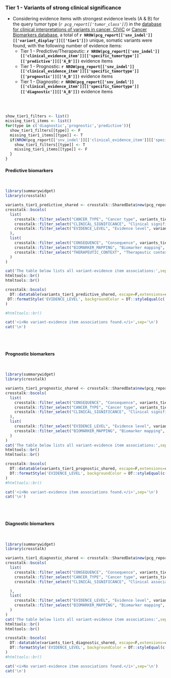 
### Tier 1 - Variants of strong clinical significance {.tabset}

- Considering evidence items with strongest evidence levels (A & B) for the query tumor type (_`r pcg_report[['tumor_class']]`_)  in the [database for clinical interpretations of variants in cancer, CIViC](https://civic.genome.wustl.edu/#/home) or [Cancer Biomarkers database](https://www.cancergenomeinterpreter.org/biomarkers), a total of __`r NROW(pcg_report[['snv_indel']][['variant_display']][['tier1']])`__ unique, somatic variants were found, with the following number of evidence items:
    * Tier 1 - Predictive/Therapeutic: __`r NROW(pcg_report[['snv_indel']][['clinical_evidence_item']][['specific_tumortype']][['predictive']][['A_B']])`__ evidence items
    * Tier 1 - Prognostic: __`r NROW(pcg_report[['snv_indel']][['clinical_evidence_item']][['specific_tumortype']][['prognostic']][['A_B']])`__ evidence items
    * Tier 1 - Diagnostic: __`r NROW(pcg_report[['snv_indel']][['clinical_evidence_item']][['specific_tumortype']][['diagnostic']][['A_B']])`__ evidence items

<br><br>


```r

show_tier1_filters <- list()
missing_tier1_items <- list()
for(type in c('diagnostic','prognostic','predictive')){
  show_tier1_filters[[type]] <- F
  missing_tier1_items[[type]] <- T
  if(NROW(pcg_report[['snv_indel']][['clinical_evidence_item']][['specific_tumortype']][[type]][['A_B']]) > 0){
    show_tier1_filters[[type]] <- T
    missing_tier1_items[[type]] <- F
  }
}

```


#### Predictive biomarkers

<br>

```r
library(summarywidget)
library(crosstalk)

variants_tier1_predictive_shared <- crosstalk::SharedData$new(pcg_report[['snv_indel']][['clinical_evidence_item']][['specific_tumortype']][['predictive']][['A_B']])
crosstalk::bscols(
  list(
    crosstalk::filter_select("CANCER_TYPE", "Cancer type", variants_tier1_predictive_shared, ~CANCER_TYPE),
    crosstalk::filter_select("CLINICAL_SIGNIFICANCE", "Clinical significance", variants_tier1_predictive_shared, ~CLINICAL_SIGNIFICANCE),
    crosstalk::filter_select("EVIDENCE_LEVEL", "Evidence level", variants_tier1_predictive_shared, ~EVIDENCE_LEVEL)
  ),
  list(
    crosstalk::filter_select("CONSEQUENCE", "Consequence", variants_tier1_predictive_shared, ~CONSEQUENCE),
    crosstalk::filter_select("BIOMARKER_MAPPING", "Biomarker mapping", variants_tier1_predictive_shared, ~BIOMARKER_MAPPING),
    crosstalk::filter_select("THERAPEUTIC_CONTEXT", "Therapeutic context", variants_tier1_predictive_shared, ~THERAPEUTIC_CONTEXT)
  )
)

cat('The table below lists all variant-evidence item associations:',sep='\n')
htmltools::br()
htmltools::br()

crosstalk::bscols(
  DT::datatable(variants_tier1_predictive_shared, escape=F,extensions=c("Buttons","Responsive"), width = "100%",options=list(buttons = c('csv','excel'),dom = 'Bfrtip')) %>%
 DT::formatStyle('EVIDENCE_LEVEL', backgroundColor = DT::styleEqual(c('A: Validated','A: FDA/NCCN/ELN guidelines','B: Clinical evidence','B1: Clinical evidence: late trials','B2: Clinical evidence: early trials','C: Case study','D: Preclinical evidence','E: Indirect evidence'), c("#009E73","#009E73","#56B4E9", "#56B4E9","#56B4E9","#0072B2","#E69F00", "#F0E442")))
)

#htmltools::br()

```

```r
cat('<i>No variant-evidence item associations found.</i>',sep='\n')
cat('\n')
```

<br><br>

#### Prognostic biomarkers

<br>

```r

library(summarywidget)
library(crosstalk)

variants_tier1_prognostic_shared <- crosstalk::SharedData$new(pcg_report[['snv_indel']][['clinical_evidence_item']][['specific_tumortype']][['prognostic']][['A_B']])
crosstalk::bscols(
  list(
    crosstalk::filter_select("CONSEQUENCE", "Consequence", variants_tier1_prognostic_shared, ~CONSEQUENCE),
    crosstalk::filter_select("CANCER_TYPE", "Cancer type", variants_tier1_prognostic_shared, ~CANCER_TYPE),
    crosstalk::filter_select("CLINICAL_SIGNIFICANCE", "Clinical significance", variants_tier1_prognostic_shared, ~CLINICAL_SIGNIFICANCE)
  ),
  list(
    crosstalk::filter_select("EVIDENCE_LEVEL", "Evidence level", variants_tier1_prognostic_shared, ~EVIDENCE_LEVEL),
    crosstalk::filter_select("BIOMARKER_MAPPING", "Biomarker mapping", variants_tier1_prognostic_shared, ~BIOMARKER_MAPPING)
  )
)
cat('The table below lists all variant-evidence item associations:',sep='\n')
htmltools::br()
htmltools::br()

crosstalk::bscols(
  DT::datatable(variants_tier1_prognostic_shared, escape=F,extensions=c("Buttons","Responsive"), width = "100%",options=list(buttons = c('csv','excel'),dom = 'Bfrtip')) %>%
  DT::formatStyle('EVIDENCE_LEVEL', backgroundColor = DT::styleEqual(c('A: Validated','A: FDA/NCCN/ELN guidelines','B: Clinical evidence','B1: Clinical evidence: late trials','B2: Clinical evidence: early trials','C: Case study','D: Preclinical evidence','E: Indirect evidence'), c("#009E73","#009E73","#56B4E9", "#56B4E9","#56B4E9","#0072B2","#E69F00", "#F0E442")))
)
#htmltools::br()

```

```r
cat('<i>No variant-evidence item associations found.</i>',sep='\n')
cat('\n')
```

<br><br>

#### Diagnostic biomarkers

<br>

```r

library(summarywidget)
library(crosstalk)

variants_tier1_diagnostic_shared <- crosstalk::SharedData$new(pcg_report[['snv_indel']][['clinical_evidence_item']][['specific_tumortype']][['diagnostic']][['A_B']])
crosstalk::bscols(
  list(
    crosstalk::filter_select("CONSEQUENCE", "Consequence", variants_tier1_diagnostic_shared, ~CONSEQUENCE),
    crosstalk::filter_select("CANCER_TYPE", "Cancer type", variants_tier1_diagnostic_shared, ~CANCER_TYPE),
    crosstalk::filter_select("CLINICAL_SIGNIFICANCE", "Clinical association", variants_tier1_diagnostic_shared, ~CLINICAL_SIGNIFICANCE)

  ),
  list(
    crosstalk::filter_select("EVIDENCE_LEVEL", "Evidence level", variants_tier1_diagnostic_shared, ~EVIDENCE_LEVEL),
    crosstalk::filter_select("BIOMARKER_MAPPING", "Biomarker mapping", variants_tier1_diagnostic_shared, ~BIOMARKER_MAPPING)
  )
)
cat('The table below lists all variant-evidence item associations:',sep='\n')
htmltools::br()
htmltools::br()

crosstalk::bscols(
  DT::datatable(variants_tier1_diagnostic_shared, escape=F,extensions=c("Buttons","Responsive"), width = "100%",options=list(buttons = c('csv','excel'),dom = 'Bfrtip')) %>%
  DT::formatStyle('EVIDENCE_LEVEL', backgroundColor = DT::styleEqual(c('A: Validated','A: FDA/NCCN/ELN guidelines','B: Clinical evidence','B1: Clinical evidence: late trials','B2: Clinical evidence: early trials','C: Case study','D: Preclinical evidence','E: Indirect evidence'), c("#009E73","#009E73","#56B4E9", "#56B4E9","#56B4E9","#0072B2","#E69F00", "#F0E442")))
)
#htmltools::br()

```

```r
cat('<i>No variant-evidence item associations found.</i>',sep='\n')
cat('\n')
```

<br><br>


